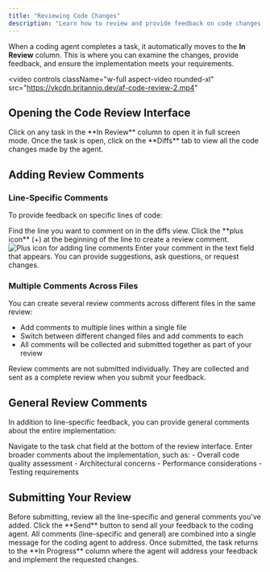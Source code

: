 ```yaml
---
title: "Reviewing Code Changes"
description: "Learn how to review and provide feedback on code changes made by coding agents"
---
```


When a coding agent completes a task, it automatically moves to the **In Review** column. This is where you can examine the changes, provide feedback, and ensure the implementation meets your requirements.

<video
  controls
  className="w-full aspect-video rounded-xl"
  src="https://vkcdn.britannio.dev/af-code-review-2.mp4"
></video>

## Opening the Code Review Interface

<Steps>
<Step title="Access the task">
  Click on any task in the **In Review** column to open it in full screen mode.
</Step>

<Step title="Navigate to the Diffs tab">
  Once the task is open, click on the **Diffs** tab to view all the code changes made by the agent.
</Step>
</Steps>

## Adding Review Comments

### Line-Specific Comments

To provide feedback on specific lines of code:

<Steps>
<Step title="Locate the line">
  Find the line you want to comment on in the diffs view.
</Step>

<Step title="Add a comment">
  Click the **plus icon** (+) at the beginning of the line to create a review comment.

  <Frame>
  <img src="/images/add-line-comment.png" alt="Plus icon for adding line comments" />
  </Frame>
</Step>

<Step title="Write your feedback">
  Enter your comment in the text field that appears. You can provide suggestions, ask questions, or request changes.
</Step>
</Steps>

### Multiple Comments Across Files

You can create several review comments across different files in the same review:

- Add comments to multiple lines within a single file
- Switch between different changed files and add comments to each
- All comments will be collected and submitted together as part of your review

<Note>
Review comments are not submitted individually. They are collected and sent as a complete review when you submit your feedback.
</Note>

## General Review Comments

In addition to line-specific feedback, you can provide general comments about the entire implementation:

<Steps>
<Step title="Use the task chat">
  Navigate to the task chat field at the bottom of the review interface.
</Step>

<Step title="Add general feedback">
  Enter broader comments about the implementation, such as:
  - Overall code quality assessment
  - Architectural concerns
  - Performance considerations
  - Testing requirements
</Step>
</Steps>

## Submitting Your Review

<Steps>
<Step title="Review all comments">
  Before submitting, review all the line-specific and general comments you've added.
</Step>

<Step title="Submit the review">
  Click the **Send** button to send all your feedback to the coding agent.

  <Info>
  All comments (line-specific and general) are combined into a single message for the coding agent to address.
  </Info>
</Step>

<Step title="Task moves back to In Progress">
  Once submitted, the task returns to the **In Progress** column where the agent will address your feedback and implement the requested changes.
</Step>
</Steps>


